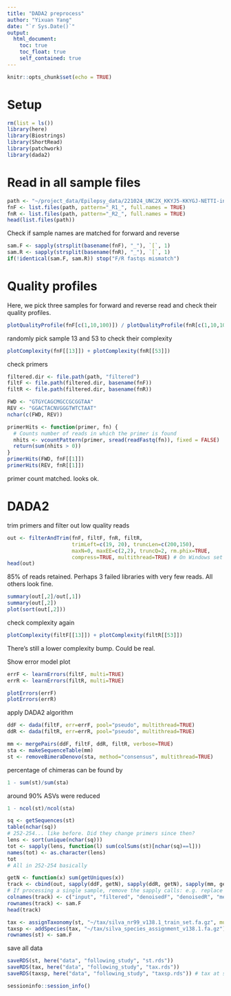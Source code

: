 ```yaml
---
title: "DADA2 preprocess"
author: "Yixuan Yang"
date: "`r Sys.Date()`"
output:
  html_document:
    toc: true
    toc_float: true
    self_contained: true
---
```


```r
knitr::opts_chunk$set(echo = TRUE)
```

# Setup

```r
rm(list = ls())
library(here)
library(Biostrings)
library(ShortRead)
library(patchwork)
library(dada2)
```

# Read in all sample files

```r
path <- "~/project_data/Epilepsy_data/221024_UNC2X_KKYJ5-KKYGJ-NETTI-in/221024_UNC2X_KKYJ5-KKYGJ-NETTI"
fnF <- list.files(path, pattern="_R1_", full.names = TRUE)
fnR <- list.files(path, pattern="_R2_", full.names = TRUE)
head(list.files(path))
```

Check if sample names are matched for forward and reverse

```r
sam.F <- sapply(strsplit(basename(fnF), "_"), `[`, 1)
sam.R <- sapply(strsplit(basename(fnR), "_"), `[`, 1)
if(!identical(sam.F, sam.R)) stop("F/R fastqs mismatch") 
```

# Quality profiles

Here, we pick three samples for forward and reverse read and check their quality profiles.

```r
plotQualityProfile(fnF[c(1,10,100)]) / plotQualityProfile(fnR[c(1,10,100)])
```

randomly pick sample 13 and 53 to check their complexity

```r
plotComplexity(fnF[[13]]) + plotComplexity(fnR[[53]])
```

check primers

```r
filtered.dir <- file.path(path, "filtered")
filtF <- file.path(filtered.dir, basename(fnF))
filtR <- file.path(filtered.dir, basename(fnR))

FWD <- "GTGYCAGCMGCCGCGGTAA"
REV <- "GGACTACNVGGGTWTCTAAT"
nchar(c(FWD, REV))

primerHits <- function(primer, fn) {
  # Counts number of reads in which the primer is found
  nhits <- vcountPattern(primer, sread(readFastq(fn)), fixed = FALSE)
  return(sum(nhits > 0))
}
primerHits(FWD, fnF[[1]])
primerHits(REV, fnR[[1]])
```

primer count matched. looks ok.

# DADA2

trim primers and filter out low quality reads

```r
out <- filterAndTrim(fnF, filtF, fnR, filtR, 
                     trimLeft=c(19, 20), truncLen=c(200,150),
                     maxN=0, maxEE=c(2,2), truncQ=2, rm.phix=TRUE,
                     compress=TRUE, multithread=TRUE) # On Windows set multithread=FALSE
head(out)
```

85% of reads retained. Perhaps 3 failed libraries with very few reads. All others look fine.

```r
summary(out[,2]/out[,1])
summary(out[,2])
plot(sort(out[,2])) 
```

check complexity again

```r
plotComplexity(filtF[[13]]) + plotComplexity(filtR[[53]])
```

There's still a lower complexity bump. Could be real.

Show error model plot

```r
errF <- learnErrors(filtF, multi=TRUE)
errR <- learnErrors(filtR, multi=TRUE)

plotErrors(errF)
plotErrors(errR)
```

apply DADA2 algorithm

```r
ddF <- dada(filtF, err=errF, pool="pseudo", multithread=TRUE)
ddR <- dada(filtR, err=errR, pool="pseudo", multithread=TRUE)
```


```r
mm <- mergePairs(ddF, filtF, ddR, filtR, verbose=TRUE)
sta <- makeSequenceTable(mm)
st <- removeBimeraDenovo(sta, method="consensus", multithread=TRUE)
```

percentage of chimeras can be found by

```r
1 - sum(st)/sum(sta)
```

around 90% ASVs were reduced

```r
1 - ncol(st)/ncol(sta)
```

```r
sq <- getSequences(st)
table(nchar(sq))
# 252-254... like before. Did they change primers since then?
lens <- sort(unique(nchar(sq)))
tot <- sapply(lens, function(l) sum(colSums(st)[nchar(sq)==l]))
names(tot) <- as.character(lens)
tot
# All in 252-254 basically
```


```r
getN <- function(x) sum(getUniques(x))
track <- cbind(out, sapply(ddF, getN), sapply(ddR, getN), sapply(mm, getN), rowSums(st))
# If processing a single sample, remove the sapply calls: e.g. replace sapply(dadaFs, getN) with getN(dadaFs)
colnames(track) <- c("input", "filtered", "denoisedF", "denoisedR", "merged", "nonchim")
rownames(track) <- sam.F
head(track)
```


```r
tax <- assignTaxonomy(st, "~/tax/silva_nr99_v138.1_train_set.fa.gz", multithread=TRUE)
taxsp <- addSpecies(tax, "~/tax/silva_species_assignment_v138.1.fa.gz")
rownames(st) <- sam.F
```

save all data

```r
saveRDS(st, here("data", "following_study", "st.rds"))
saveRDS(tax, here("data", "following_study", "tax.rds"))
saveRDS(taxsp, here("data", "following_study", "taxsp.rds")) # tax at species level
```

```r
sessioninfo::session_info()
```